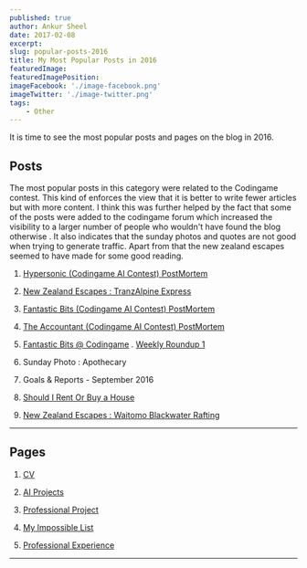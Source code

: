 ```yaml
---
published: true
author: Ankur Sheel
date: 2017-02-08
excerpt:
slug: popular-posts-2016
title: My Most Popular Posts in 2016
featuredImage:
featuredImagePosition:
imageFacebook: './image-facebook.png'
imageTwitter: './image-twitter.png'
tags:
    - Other
---
```


It is time to see the most popular posts and pages on the blog in 2016.

## Posts

The most popular posts in this category were related to the Codingame contest. This kind of enforces the view that it is
better to write fewer articles but with more content. I think this was further helped by the fact that some of the posts
were added to the codingame forum which increased the visibility to a larger number of people who wouldn't have found
the blog otherwise . It also indicates that the sunday photos and quotes are not good when trying to generate traffic.
Apart from that the new zealand escapes seemed to have made for some good reading.

1. [Hypersonic (Codingame AI Contest) PostMortem](../hypersonic-codingame-ai-contest-postmortem)

2. [New Zealand Escapes : TranzAlpine Express](../new-zealand-escapes-tranzalpine-express)

3. [Fantastic Bits (Codingame AI Contest) PostMortem](../fantastic-bits-codingame-ai-contest-postmortem)

4. [The Accountant (Codingame AI Contest) PostMortem](../accountant-codingame-ai-contest-postmortem)

5. [Fantastic Bits @ Codingame](../fantastic-bits-codingame) . [Weekly Roundup 1](../weekly-roundup-1)

6. Sunday Photo : Apothecary

7. Goals & Reports - September 2016

8. [Should I Rent Or Buy a House](../rent-buy-house)

9. [New Zealand Escapes : Waitomo Blackwater Rafting](../new-zealand-escapes-waitomo-blackwater-rafting)

---

## Pages

1. [CV](/cv)

2. [AI Projects](/cv/ai-projects)

3. [Professional Project](/cv/professional-projects)

4. [My Impossible List](/impossible-list)

5. [Professional Experience](/cv/professional-experience)

---
